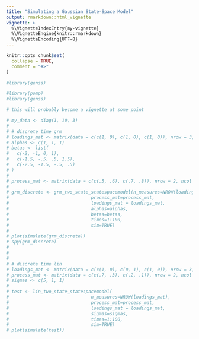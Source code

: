```yaml
---
title: "Simulating a Gaussian State-Space Model"
output: rmarkdown::html_vignette
vignette: >
  %\VignetteIndexEntry{my-vignette}
  %\VignetteEngine{knitr::rmarkdown}
  %\VignetteEncoding{UTF-8}
---
```


```r
knitr::opts_chunk$set(
  collapse = TRUE,
  comment = "#>"
)
```


```r
#library(genss)
```

```r
#library(pomp)
#library(genss)

# this will probably become a vignette at some point

# my_data <- diag(1, 10, 3)
# 
# # discrete time grm
# loadings_mat <- matrix(data = c(c(1, 0), c(1, 0), c(1, 0)), nrow = 3, ncol = 2, byrow = TRUE)
# alphas <- c(1, 1, 1)
# betas <- list(
#   c(-2, -1, 0, 1),
#   c(-1.5, -.5, .5, 1.5),
#   c(-2.5, -1.5, -.5, .5)
# )
# 
# process_mat <- matrix(data = c(c(.5, .6), c(.7, .8)), nrow = 2, ncol = 2)
# 
# grm_discrete <- grm_two_state_statespacemodel(n_measures=NROW(loadings_mat),
#                               process_mat=process_mat,
#                               loadings_mat = loadings_mat,
#                               alphas=alphas,
#                               betas=betas,
#                               times=1:100,
#                               sim=TRUE)
# 
# plot(simulate(grm_discrete))
# spy(grm_discrete)
# 
# 
# 
# # discrete time lin
# loadings_mat <- matrix(data = c(c(1, 0), c(0, 1), c(1, 0)), nrow = 3, ncol = 2, byrow = TRUE)
# process_mat <- matrix(data = c(c(.7, .3), c(.2, .1)), nrow = 2, ncol = 2)
# sigmas <- c(5, 1, 1)
# 
# test <- lin_two_state_statespacemodel(
#                               n_measures=NROW(loadings_mat),
#                               process_mat=process_mat,
#                               loadings_mat = loadings_mat,
#                               sigmas=sigmas,
#                               times=1:100,
#                               sim=TRUE)
# plot(simulate(test))
```

